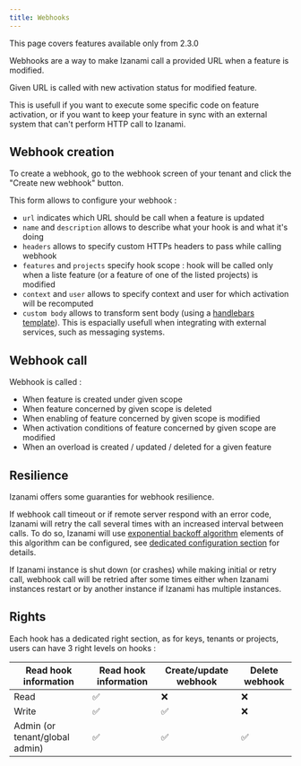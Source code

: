 ```yaml
---
title: Webhooks
---
```



<Note>This page covers features available only from 2.3.0</Note>

Webhooks are a way to make Izanami call a provided URL when a feature is modified.

Given URL is called with new activation status for modified feature.

This is usefull if you want to execute some specific code on feature activation,
or if you want to keep your feature in sync with an external system that can't perform HTTP
call to Izanami.

## Webhook creation

To create a webhook, go to the webhook screen of your tenant and click the "Create new webhook" button.

This form allows to configure your webhook :

- `url` indicates which URL should be call when a feature is updated
- `name` and `description` allows to describe what your hook is and what it's doing
- `headers` allows to specify custom HTTPs headers to pass while calling webhook
- `features` and `projects` specify hook scope : hook will be called only when a liste feature (or a feature of one of the listed projects) is modified
- `context` and `user` allows to specify context and user for which activation will be recomputed
- `custom body` allows to transform sent body (using a [handlebars template](https://handlebarsjs.com/)).
  This is espacially usefull when integrating with external services, such as messaging systems.

## Webhook call

Webhook is called :

- When feature is created under given scope
- When feature concerned by given scope is deleted
- When enabling of feature concerned by given scope is modified
- When activation conditions of feature concerned by given scope are modified
- When an overload is created / updated / deleted for a given feature

## Resilience

Izanami offers some guaranties for webhook resilience.

If webhook call timeout or if remote server respond with an error code,
Izanami will retry the call several times with an increased interval between calls.
To do so, Izanami will use [exponential backoff algorithm](https://en.wikipedia.org/wiki/Exponential_backoff)
elements of this algorithm can be configured, see [dedicated configuration section](./configuration#webhooks) for details.

If Izanami instance is shut down (or crashes) while making initial or retry call, webhook call will be retried after some times either when Izanami instances restart or by another instance if Izanami has multiple instances.

## Rights

Each hook has a dedicated right section, as for keys, tenants or projects, users can have 3 right levels on hooks :

| Read hook information          | Read hook information | Create/update webhook | Delete webhook |
| ------------------------------ | --------------------- | --------------------- | -------------- |
| Read                           | ✅                    | ❌                    | ❌             |
| Write                          | ✅                    | ✅                    | ❌             |
| Admin (or tenant/global admin) | ✅                    | ✅                    | ✅             |
